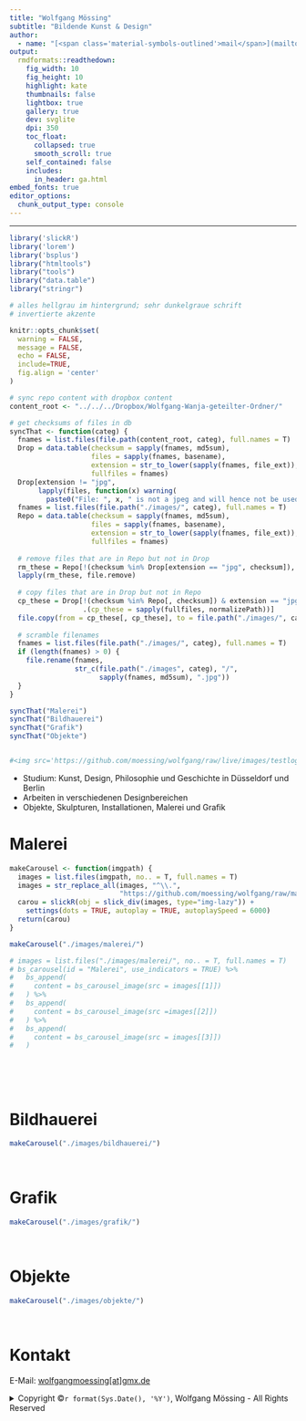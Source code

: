 ---
title: "Wolfgang Mössing"
subtitle: "Bildende Kunst & Design"
author:
  - name: "[<span class='material-symbols-outlined'>mail</span>](mailto:wolfgangmoessing@gmx.de)"
output: 
  rmdformats::readthedown:
    fig_width: 10
    fig_height: 10
    highlight: kate
    thumbnails: false
    lightbox: true
    gallery: true
    dev: svglite
    dpi: 350
    toc_float:
      collapsed: true
      smooth_scroll: true
    self_contained: false
    includes:
      in_header: ga.html
embed_fonts: true
editor_options: 
  chunk_output_type: console
---

```{=html}
<!-- Google Tag Manager (noscript) -->
<noscript><iframe src="https://www.googletagmanager.com/ns.html?id=GTM-PFXN9HX2"
height="0" width="0" style="display:none;visibility:hidden"></iframe></noscript>
<!-- End Google Tag Manager (noscript) -->
```


---

```{r setup, include=FALSE, warning = FALSE, message = FALSE, echo = FALSE}
library('slickR')
library('lorem')
library('bsplus')
library("htmltools")
library("tools")
library("data.table")
library("stringr")

# alles hellgrau im hintergrund; sehr dunkelgraue schrift
# invertierte akzente

knitr::opts_chunk$set(
  warning = FALSE,
  message = FALSE,
  echo = FALSE,
  include=TRUE,
  fig.align = 'center'
)

# sync repo content with dropbox content
content_root <- "../../../Dropbox/Wolfgang-Wanja-geteilter-Ordner/"

# get checksums of files in db
syncThat <- function(categ) {
  fnames = list.files(file.path(content_root, categ), full.names = T)
  Drop = data.table(checksum = sapply(fnames, md5sum),
                    files = sapply(fnames, basename),
                    extension = str_to_lower(sapply(fnames, file_ext)),
                    fullfiles = fnames)
  Drop[extension != "jpg", 
       lapply(files, function(x) warning(
         paste0("File: ", x, " is not a jpeg and will hence not be used.")))]
  fnames = list.files(file.path("./images/", categ), full.names = T)
  Repo = data.table(checksum = sapply(fnames, md5sum),
                    files = sapply(fnames, basename),
                    extension = str_to_lower(sapply(fnames, file_ext)),
                    fullfiles = fnames)
  
  # remove files that are in Repo but not in Drop
  rm_these = Repo[!(checksum %in% Drop[extension == "jpg", checksum]), fullfiles]
  lapply(rm_these, file.remove)
  
  # copy files that are in Drop but not in Repo
  cp_these = Drop[!(checksum %in% Repo[, checksum]) & extension == "jpg",
                  .(cp_these = sapply(fullfiles, normalizePath))]
  file.copy(from = cp_these[, cp_these], to = file.path("./images/", categ))
  
  # scramble filenames
  fnames = list.files(file.path("./images/", categ), full.names = T)
  if (length(fnames) > 0) {
    file.rename(fnames, 
                str_c(file.path("./images", categ), "/", 
                      sapply(fnames, md5sum), ".jpg"))
  }
}

syncThat("Malerei")
syncThat("Bildhauerei")
syncThat("Grafik")
syncThat("Objekte")


#<img src='https://github.com/moessing/wolfgang/raw/live/images/testlogoplaceholder.png' alt='Logo Wolfgang Mössing' width='200'> 
```



- Studium: Kunst, Design, Philosophie und Geschichte in Düsseldorf und Berlin
- Arbeiten in verschiedenen Designbereichen
- Objekte, Skulpturen, Installationen, Malerei und Grafik


# Malerei
```{r Malerei}
makeCarousel <- function(imgpath) {
  images = list.files(imgpath, no.. = T, full.names = T)
  images = str_replace_all(images, "^\\.", 
                           "https://github.com/moessing/wolfgang/raw/main")
  carou = slickR(obj = slick_div(images, type="img-lazy")) + 
    settings(dots = TRUE, autoplay = TRUE, autoplaySpeed = 6000)
  return(carou)
}

makeCarousel("./images/malerei/")

# images = list.files("./images/malerei/", no.. = T, full.names = T)
# bs_carousel(id = "Malerei", use_indicators = TRUE) %>%
#   bs_append(
#     content = bs_carousel_image(src = images[[1]])
#   ) %>%
#   bs_append(
#     content = bs_carousel_image(src =images[[2]])
#   ) %>%
#   bs_append(
#     content = bs_carousel_image(src = images[[3]])
#   )
```
</br></br></br>

# Bildhauerei
```{r Bildhauerei, eval=TRUE}
makeCarousel("./images/bildhauerei/")
```
</br>

# Grafik
```{r Grafik, eval=TRUE}
makeCarousel("./images/grafik/")
```
</br>

# Objekte
```{r Objekte, eval=TRUE}
makeCarousel("./images/objekte/")
```
</br>

# Kontakt
E-Mail: [wolfgangmoessing[at]gmx.de](mailto:wolfgangmoessing@gmx.de)

<details>
<summary style="display:list-item">Copyright ©`r format(Sys.Date(), '%Y')`, Wolfgang Mössing - All Rights Reserved</summary>
<div class="content">
Unauthorized copying of original content from this website and individual files, via any medium, is strictly prohibited. Any user wishing to make use of original content from this website must contact Wolfgang Mössing at wolfgangmoessing[at]gmx.de to arrange an appropriate licensing. Amongst others, "use" includes (1) integrating or incorporating all or part of the original work into a product for sale or license by, or on behalf of, any user to third parties, or (2) distribution of the original work to third parties for use with any commercial and/or free product. Author: Wolfgang Mössing wolfgangmoessing[at]gmx.de, 2022
</details> 
